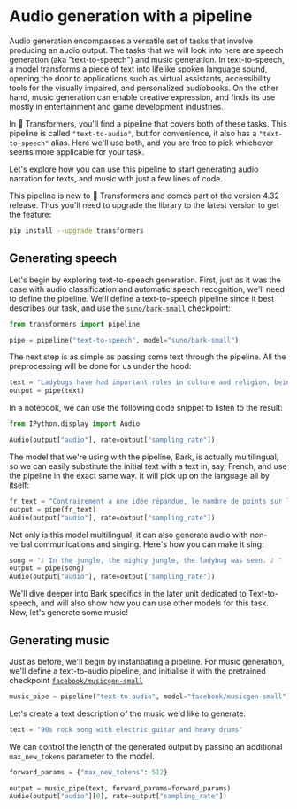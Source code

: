 # Audio generation with a pipeline

Audio generation encompasses a versatile set of tasks that involve producing an audio output. The tasks 
that we will look into here are speech generation (aka "text-to-speech") and music generation. In text-to-speech, a 
model transforms a piece of text into lifelike spoken language sound, opening the door to applications such as virtual assistants, 
accessibility tools for the visually impaired, and personalized audiobooks. 
On the other hand, music generation can enable creative expression, and finds its use mostly in entertainment and game 
development industries. 

In 🤗 Transformers, you'll find a pipeline that covers both of these tasks. This pipeline is called `"text-to-audio"`, 
but for convenience, it also has a `"text-to-speech"` alias. Here we'll use both, and you are free to pick whichever 
seems more applicable for your task. 

Let's explore how you can use this pipeline to start generating audio narration for texts, and music with just a few lines of code.

This pipeline is new to 🤗 Transformers and comes part of the version 4.32 release. Thus you'll need to upgrade the library to the latest version to get the feature:

```bash
pip install --upgrade transformers
```

## Generating speech

Let's begin by exploring text-to-speech generation. First, just as it was the case with audio classification and automatic 
speech recognition, we'll need to define the pipeline. We'll define a text-to-speech pipeline since it best describes our task, and use the [`suno/bark-small`](https://huggingface.co/suno/bark-small) checkpoint:

```python
from transformers import pipeline

pipe = pipeline("text-to-speech", model="suno/bark-small")
```

The next step is as simple as passing some text through the pipeline. All the preprocessing will be done for us under the hood: 

```python
text = "Ladybugs have had important roles in culture and religion, being associated with luck, love, fertility and prophecy. "
output = pipe(text)
```

In a notebook, we can use the following code snippet to listen to the result: 

```python
from IPython.display import Audio

Audio(output["audio"], rate=output["sampling_rate"])
```

The model that we're using with the pipeline, Bark, is actually multilingual, so we can easily substitute the initial 
text with a text in, say, French, and use the pipeline in the exact same way. It will pick up on the language all by itself:

```python
fr_text = "Contrairement à une idée répandue, le nombre de points sur les élytres d'une coccinelle ne correspond pas à son âge, ni en nombre d'années, ni en nombre de mois. "
output = pipe(fr_text)
Audio(output["audio"], rate=output["sampling_rate"])
```

Not only is this model multilingual, it can also generate audio with non-verbal communications and singing. Here's how 
you can make it sing: 

```python
song = "♪ In the jungle, the mighty jungle, the ladybug was seen. ♪ "
output = pipe(song)
Audio(output["audio"], rate=output["sampling_rate"])
```

We'll dive deeper into Bark specifics in the later unit dedicated to Text-to-speech, and will also show how you can use 
other models for this task. Now, let's generate some music!

## Generating music

Just as before, we'll begin by instantiating a pipeline. For music generation, we'll define a text-to-audio pipeline, and initialise it with the pretrained checkpoint [`facebook/musicgen-small`](https://huggingface.co/facebook/musicgen-small) 

```python
music_pipe = pipeline("text-to-audio", model="facebook/musicgen-small")
```

Let's create a text description of the music we'd like to generate:

```python
text = "90s rock song with electric guitar and heavy drums"
```

We can control the length of the generated output by passing an additional `max_new_tokens` parameter to the model. 

```python
forward_params = {"max_new_tokens": 512}

output = music_pipe(text, forward_params=forward_params)
Audio(output["audio"][0], rate=output["sampling_rate"])
```
